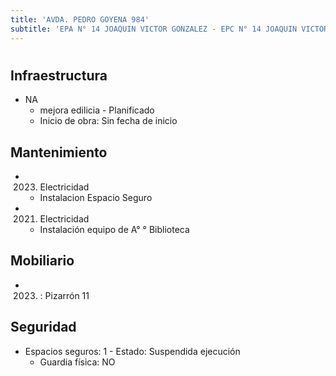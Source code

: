 ```yaml
---
title: 'AVDA. PEDRO GOYENA 984'
subtitle: 'EPA N° 14 JOAQUIN VICTOR GONZALEZ - EPC N° 14 JOAQUIN VICTOR GONZALEZ - JINE(EPCJS 14/08°) TRANVIA DE CABALLITO'
---
```


#
## Infraestructura

* NA 
    + mejora edilicia - Planificado 
    + Inicio de obra: Sin fecha de inicio 






## Mantenimiento

*  (2023) Electricidad 
    + Instalacion Espacio Seguro

*  (2021) Electricidad 
    + Instalación equipo de A° ° Biblioteca





## Mobiliario

*  (2023) : Pizarrón 11 





## Seguridad

*  Espacios seguros: 1 - Estado: Suspendida ejecución 
    + Guardia física: NO



